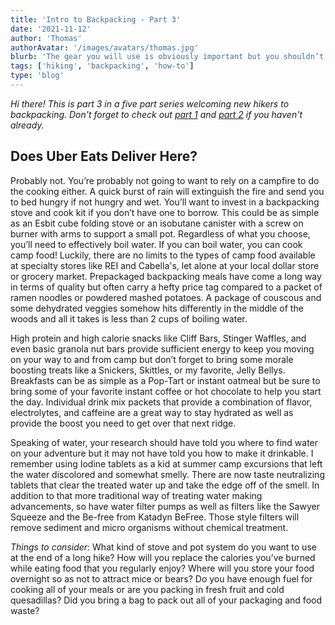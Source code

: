 ```yaml
---
title: 'Intro to Backpacking - Part 3'
date: '2021-11-12'
author: 'Thomas'
authorAvatar: '/images/avatars/thomas.jpg'
blurb: 'The gear you will use is obviously important but you shouldn’t let your fears get the best of you as you pack your bag to hit the trail.'
tags: ['hiking', 'backpacking', 'how-to']
type: 'blog'
---
```


_Hi there! This is part 3 in a five part series welcoming new hikers to backpacking. Don't forget to check out <a href="/blog/intro-to-backpacking-1">part 1</a> and <a href="/blog/intro-to-backpacking-2">part 2</a> if you haven't already._

## Does Uber Eats Deliver Here?

Probably not. You’re probably not going to want to rely on a campfire to do the cooking 
either. A quick burst of rain will extinguish the fire and send you to bed hungry if not 
hungry and wet. You’ll want to invest in a backpacking stove and cook kit if you don’t 
have one to borrow. This could be as simple as an Esbit cube folding stove or an 
isobutane canister with a screw on burner with arms to support a small pot. Regardless of 
what you choose, you’ll need to effectively boil water. If you can boil water, you can 
cook camp food! Luckily, there are no limits to the types of camp food available at 
specialty stores like REI and Cabella's, let alone at your local dollar store or grocery 
market. Prepackaged backpacking meals have come a long way in terms of quality but often 
carry a hefty price tag compared to a packet of ramen noodles or powdered mashed 
potatoes. A package of couscous and some dehydrated veggies somehow hits differently in 
the middle of the woods and all it takes is less than 2 cups of boiling water.

High protein and high calorie snacks like Cliff Bars, Stinger Waffles, and even basic 
granola nut bars provide sufficient energy to keep you moving on your way to and from 
camp but don’t forget to bring some morale boosting treats like a Snickers, Skittles, or 
my favorite, Jelly Bellys. Breakfasts can be as simple as a Pop-Tart or instant oatmeal 
but be sure to bring some of your favorite instant coffee or hot chocolate to help you 
start the day. Individual drink mix packets that provide a combination of flavor, 
electrolytes, and caffeine are a great way to stay hydrated as well as provide the boost 
you need to get over that next ridge.

Speaking of water, your research should have told you where to find water on your 
adventure but it may not have told you how to make it drinkable. I remember using Iodine 
tablets as a kid at summer camp excursions that left the water discolored and somewhat 
smelly. There are now taste neutralizing tablets that clear the treated water up and take 
the edge off of the smell. In addition to that more traditional way of treating water 
making advancements, so have water filter pumps as well as filters like the Sawyer Squeeze 
and the Be-free from Katadyn BeFree. Those style filters will remove sediment and micro 
organisms without chemical treatment.

_Things to consider_: What kind of stove and pot system do you want to use at the end of 
a long hike? How will you replace the calories you’ve burned while eating food that you 
regularly enjoy? Where will you store your food overnight so as not to attract mice or 
bears? Do you have enough fuel for cooking all of your meals or are you packing in fresh 
fruit and cold quesadillas? Did you bring a bag to pack out all of your packaging and 
food waste?

